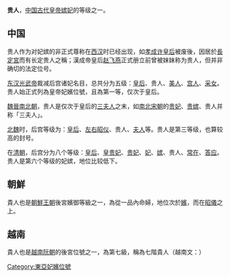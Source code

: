 {{Otheruses|貴人 (消歧義)|subject=中國及朝鮮古代嬪御等級|other=貴人的其他意義}}
'''贵人'''，[[中国古代|中国古代]][[皇帝|皇帝]][[嫔妃|嫔妃]]的等级之一。

== 中国 ==
贵人作为对妃嫔的非正式尊称在[[西汉|西汉]]时已经出现，如[[孝成许皇后|孝成许皇后]]被废後，因居於[[長定宮|長定宮]]而有长定贵人之稱；漢成帝皇后[[赵飞燕|赵飞燕]]正式册立前曾被妹妹称为贵人，但并非确切的法定位号。

[[东汉光武帝|东汉光武帝]]裁减后宫诸妃名目，总共分为五级：[[皇后|皇后]]、贵人、[[美人_(位号)|美人]]、[[宫人|宫人]]、[[采女|采女]]。贵人始正式列為皇帝妃嬪位號，且為第一等，仅次于皇后。

[[魏晉南北朝|魏晉南北朝]]，贵人是仅次于皇后的[[三夫人|三夫人]]之末，如[[南朝宋|南北宋朝]]的[[贵妃|贵妃]]、[[贵嫔|贵嫔]]、贵人并称「三夫人」。

[[北魏|北魏]]时，后宫等级为：[[皇后|皇后]]、[[左昭仪|左]][[右昭仪|右]][[昭仪|昭仪]]、贵人、[[夫人_(位号)|夫人]]等。贵人是第三等级，也算较高的封号。

在[[清朝|清朝]]，后宫分为八个等级：[[皇后|皇后]]、[[皇贵妃|皇贵妃]]、[[贵妃|贵妃]]、[[妃|妃]]、[[嫔|嫔]]、贵人、[[常在|常在]]、[[答应|答应]]。贵人是第六个等级的妃嫔，地位比较低下。

==朝鮮==
貴人也是[[朝鮮王朝|朝鮮王朝]]後宮嬪御等級之一，為從一品內命婦，地位次於[[嬪|嬪]]，而在[[昭儀|昭儀]]之上。

==越南==
貴人也是[[越南|越南]][[阮朝|阮朝]]的後宮位號之一，為第七級，稱為七階貴人（越南文：{{lang|vi|Thất giai Quý nhân}}）


[[Category:東亞妃嬪位號|Category:東亞妃嬪位號]]
